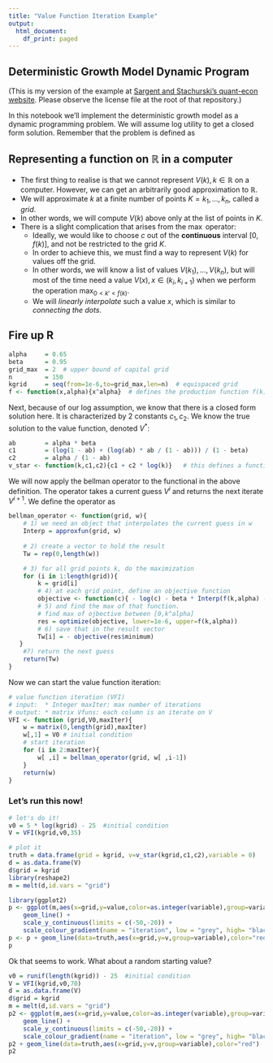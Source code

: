 ```yaml
---
title: "Value Function Iteration Example"
output:
  html_document:
    df_print: paged
---
```


## Deterministic Growth Model Dynamic Program

(This is my version of the example at [Sargent and Stachurski's quant-econ website](quant-econ.net/jl/optimal-growth.jl). Please observe the license file at the root of that repository.)

In this notebook we'll implement the deterministic growth model as a dynamic programming problem. We will assume log utility to get a closed form solution. 
Remember that the problem is defined as
\begin{align}
   V(k) &= \max_{0<k'<f(k)} \ln(f(k) - k') + \beta V(k')\\
     f(k)   & = k^\alpha\\
     k_0   & \text{ given} 
\end{align}

## Representing a function on $\mathbb{R}$ in a computer
     
* The first thing to realise is that we cannot represent $V(k),k\in \mathbb{R}$ on a computer.  However, we can get an arbitrarily good approximation to  $\mathbb{R}$. 
* We will approximate $k$ at a finite number of points $K={k_1,\dots,k_n}$, called a *grid*. 
* In other words, we will compute $V(k)$ above only at the list of points in $K$. 
* There is a slight complication that arises from the $\max$ operator: 
    * Ideally, we would like to choose $c$ out of the **continuous** interval $[0,f(k)]$, and not be restricted to the grid $K$. 
    * In order to achieve this, we must find a way to represent $V(k)$ for values off the grid. 
    * In other words, we will know a list of values $V(k_1),\dots,V(k_n)$, but will most of the time need a value $V(x),x\in (k_i,k_{i+1})$ when we perform the operation $\max_{0<k'<f(k)}$. 
    * We will *linearly interpolate* such a value $x$, which is similar to *connecting the dots*.

## Fire up **R**

```r
alpha     = 0.65
beta      = 0.95
grid_max  = 2  # upper bound of capital grid
n         = 150
kgrid     = seq(from=1e-6,to=grid_max,len=n)  # equispaced grid
f <- function(x,alpha){x^alpha}  # defines the production function f(k)
```

Next, because of our log assumption, we know that there is a closed form solution here. It is characterized by 2 constants $c_1,c_2$. We know the true solution to the value function, denoted $V^*$:

```r
ab        = alpha * beta
c1        = (log(1 - ab) + (log(ab) * ab / (1 - ab))) / (1 - beta)
c2        = alpha / (1 - ab)
v_star <- function(k,c1,c2){c1 + c2 * log(k)}	# this defines a function v_star
```


We will now apply the bellman operator to the functional in the above definition. The operator takes a current guess $V^i$ and returns the next iterate $V^{i+1}$. We define the operator as
\begin{align} T(V)(k) =& \max_{0<k'<f(k)} \ln(f(k) - k') + \beta V(k') \\
                V^{i+1}(k) =& \max_{0<k'<f(k)} \ln(f(k) - k') + \beta V^{i}(k') 
\end{align}

```r
bellman_operator <- function(grid, w){
    # 1) we need an object that interpolates the current guess in w
    Interp = approxfun(grid, w)
    
    # 2) create a vector to hold the result
    Tw = rep(0,length(w))

    # 3) for all grid points k, do the maximization
    for (i in 1:length(grid)){
        k = grid[i]
        # 4) at each grid point, define an objective function
        objective <- function(c){ - log(c) - beta * Interp(f(k,alpha) - c)}
        # 5) and find the max of that function. 
        # find max of ojbective between [0,k^alpha]
        res = optimize(objective, lower=1e-6, upper=f(k,alpha)) 
        # 6) save that in the result vector
        Tw[i] = - objective(res$minimum)
   }
    #7) return the next guess
    return(Tw)
}
```

Now we can start the value function iteration:

```r
# value function iteration (VFI) 
# input:  * Integer maxIter: max number of iterations
# output: * matrix Vfuns: each column is an iterate on V
VFI <- function (grid,V0,maxIter){
    w = matrix(0,length(grid),maxIter)
    w[,1] = V0 # initial condition
    # start iteration
    for (i in 2:maxIter){
        w[ ,i] = bellman_operator(grid, w[ ,i-1])
    }
    return(w)
}
```

### Let's run this now!

```r
# let's do it!
v0 = 5 * log(kgrid) - 25  #initial condition
V = VFI(kgrid,v0,35)

# plot it
truth = data.frame(grid = kgrid, v=v_star(kgrid,c1,c2),variable = 0)
d = as.data.frame(V)
d$grid = kgrid
library(reshape2)
m = melt(d,id.vars = "grid")

library(ggplot2)
p <- ggplot(m,aes(x=grid,y=value,color=as.integer(variable),group=variable)) + 
    geom_line() +
    scale_y_continuous(limits = c(-50,-20)) +
    scale_colour_gradient(name = "iteration", low = "grey", high= "black")
p <- p + geom_line(data=truth,aes(x=grid,y=v,group=variable),color="red") 
p
```

Ok that seems to work. What about a random starting value?

```r
v0 = runif(length(kgrid)) - 25  #initial condition
V = VFI(kgrid,v0,70)
d = as.data.frame(V)
d$grid = kgrid
m = melt(d,id.vars = "grid")
p2 <- ggplot(m,aes(x=grid,y=value,color=as.integer(variable),group=variable)) + 
    geom_line() +
    scale_y_continuous(limits = c(-50,-20)) +
    scale_colour_gradient(name = "iteration", low = "grey", high= "black")
p2 + geom_line(data=truth,aes(x=grid,y=v,group=variable),color="red") 
p2
```
